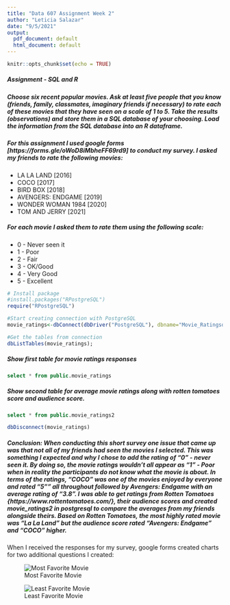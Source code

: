 ```yaml
---
title: "Data 607 Assignment Week 2"
author: "Leticia Salazar"
date: "9/5/2021"
output:
  pdf_document: default
  html_document: default
---
```


```r
knitr::opts_chunk$set(echo = TRUE)
```

##### Assignment - SQL and R

##### Choose six recent popular movies. Ask at least five people that you know (friends, family, classmates, imaginary friends if necessary) to rate each of these movies that they have seen on a scale of 1 to 5. Take the results (observations) and store them in a SQL database of your choosing. Load the information from the SQL database into an R dataframe.


##### For this assignment I used google forms [https://forms.gle/oWoD8iMbheFF69rd9] to conduct my survey. I asked my friends to rate the following movies:
* LA LA LAND [2016]
* COCO [2017]
* BIRD BOX [2018]
* AVENGERS: ENDGAME [2019]
* WONDER WOMAN 1984 [2020]
* TOM AND JERRY [2021]

##### For each movie I asked them to rate them using the following scale:
* 0 - Never seen it
* 1 - Poor
* 2 - Fair
* 3 - OK/Good
* 4 - Very Good 
* 5 - Excellent

```r
# Install package
#install.packages("RPostgreSQL")
require("RPostgreSQL")
```


```r
#Start creating connection with PostgreSQL
movie_ratings<-dbConnect(dbDriver("PostgreSQL"), dbname="Movie_Ratingsdb", host="localhost", port=5433, user="postgres", password="PaSsWoRd!1286")
```

```r
#Get the tables from connection
dbListTables(movie_ratings);
```

##### Show first table for movie ratings responses
```sql
select * from public.movie_ratings
```

##### Show second table for average movie ratings along with rotten tomatoes score and audience score.
```sql
select * from public.movie_ratings2
```


```r
dbDisconnect(movie_ratings)
```

##### Conclusion: When conducting this short survey one issue that came up was that not all of my friends had seen the movies I selected. This was something I expected and why I chose to add the rating of "0" - never seen it. By doing so, the movie ratings wouldn't all appear as "1" - Poor when in reality the participants do not know what the movie is about. In terms of the ratings, "COCO" was one of the movies enjoyed by everyone and rated "5"" all throughout followed by Avengers: Endgame with an average rating of "3.8". I was able to get ratings from Rotten Tomatoes {https://www.rottentomatoes.com/}, their audience scores and created movie_ratings2 in postgresql to compare the averages from my friends alongside theirs. Based on Rotten Tomatoes, the most highly rated movie was "La La Land" but the audience score rated "Avengers: Endgame" and "COCO" higher. 



When I received the responses for my survey, google forms created charts for two additional questions I created:

![Most Favorite Movie](/Users/letiix3/Desktop/R4DS-main/Data 607/Week_2_HWK/Most_Favorite_Movie.png)

![Least Favorite Movie](/Users/letiix3/Desktop/R4DS-main/Data 607/Week_2_HWK/Least_Favorite_Movie.png)







